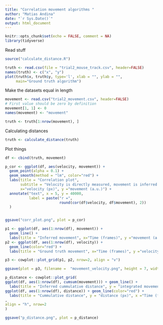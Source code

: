 ```yaml
---
title: "Correlation movement algorithms "
author: "Matias Andina"
date: "`r Sys.Date()`"
output: html_document
---
```


```r
knitr::opts_chunk$set(echo = FALSE, comment = NA)
library(tidyverse)

```

Read stuff

```r
source("calculate_distance.R")

truth <- read.csv(file = "trial2_mouse_track.csv", header=FALSE)
names(truth) <- c("x", "y")
plot(truth$x, truth$y, type='l', xlab = "", ylab = "",
     main="Ground truth algorithm")
```

Make the datasets equal in length

```r

movement <- read.csv("trial2_movement.csv", header=FALSE)
# First value should be zero by definition
movement[1, 1] <- 0
names(movement) <- "movement"

truth <- truth[1:nrow(movement), ]
```


Calculating distances

```r

truth <- calculate_distance(truth)
```


Plot things

```r
df <- cbind(truth, movement)

p_cor <- ggplot(df, aes(velocity, movement)) +
  geom_point(alpha = 0.1) +
  geom_smooth(method = "lm", color="red") +
  labs(title = "Correlation plot",
       subtitle = "Velocity is directly measured, movement is inferred.",
       x="velocity (px)", y ="movement (a.u.)") +
  annotate("text", x = 5, y = 40000,
           label = paste("r =",
                         round(cor(df$velocity, df$movement), 2))
  )


ggsave("corr_plot.png", plot = p_cor)

```



```r

p1 <- ggplot(df, aes(1:nrow(df), movement)) +
  geom_line() +
  labs(title = "Inferred movement", x="Time (frames)", y ="movement (a.u.)")
p2 <- ggplot(df, aes(1:nrow(df), velocity)) +
  geom_line(color="red") +
  labs(title = "Ground truth movement", x="Time (frames)", y ="velocity (px)")

p3 <- cowplot::plot_grid(p1, p2, nrow=2, align = "v")

ggsave(plot = p3, filename =  "movement_velocity.png", height = 7, width = 11)

```


```r
p_distance <- cowplot::plot_grid(
ggplot(df, aes(1:nrow(df), cumsum(movement))) + geom_line() + 
  labs(title = "Inferred cummulative distance", y = "integrated movement (a.u.)", x ="Time (frames)"),
ggplot(df, aes(1:nrow(df), distance)) + geom_line(color="red") +
  labs(title = "Cummulative distance", y = "distance (px)", x ="Time (frames)")
,
align = "h", nrow=2
)

ggsave("p_distance.png", plot = p_distance)
```


